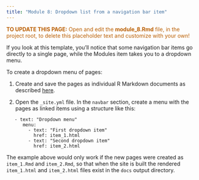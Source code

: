 ```yaml
---
title: "Module 8: Dropdown list from a navigation bar item"
---
```


<p style="color: #ba5e00"><b>TO UPDATE THIS PAGE:</b> Open and edit the <b>module_8.Rmd</b> file, in the project root, to delete this placeholder text and customize with your own!</p>

If you look at this template, you'll notice that some navigation bar items go directly to a single page, while the Modules item takes you to a dropdown menu. 

To create a dropdown menu of pages: 

1. Create and save the pages as individual R Markdown documents as described [here](module_1.html).

2. Open the `_site.yml` file. In the `navbar` section, create a menu with the pages as linked items using a structure like this: 

```
   - text: "Dropdown menu"
      menu:
        - text: "First dropdown item"
          href: item_1.html
        - text: "Second dropdown item"
          href: item_2.html
```

The example above would only work if the new pages were created as `item_1.Rmd` and `item_2.Rmd`, so that when the site is built the rendered `item_1.html` and `item_2.html` files exist in the `docs` output directory.

